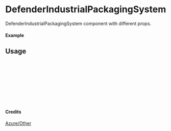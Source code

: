 
<Meta of={DefenderIndustrialPackagingSystem} title="Azure/Other/DefenderIndustrialPackagingSystem" />

# DefenderIndustrialPackagingSystem

DefenderIndustrialPackagingSystem component with different props.

#### Example

<Canvas of={DefenderIndustrialPackagingSystem.Primary} />

## Usage

```ts
import { DefenderIndustrialPackagingSystem } from "yadl-ui";

const Example = () => {
  return (
      <DefenderIndustrialPackagingSystem />
  );
};

export default Example;
```

#### Credits
[Azure/Other](https://learn.microsoft.com/en-us/azure/architecture/icons/)
